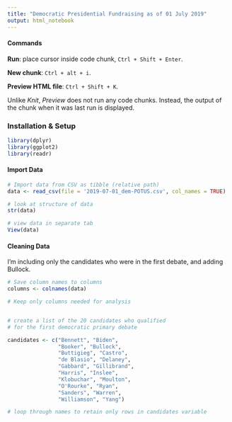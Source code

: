 ```yaml
---
title: "Democratic Presidential Fundraising as of 01 July 2019"
output: html_notebook
---
```



#### Commands
**Run**: place cursor inside code chunk, `Ctrl + Shift + Enter`. 

**New chunk**: `Ctrl + alt + i`.

**Preview HTML file**: `Ctrl + Shift + K`.

Unlike *Knit*, *Preview* does not run any code chunks.
Instead, the output of the chunk when it was last run is displayed.

### Installation & Setup
```r
library(dplyr)
library(ggplot2)
library(readr)
```

#### Import Data
```r
# Import data from CSV as tibble (relative path)
data <- read_csv(file = '2019-07-01_dem-POTUS.csv', col_names = TRUE)

# look at structure of data
str(data)

# view data in separate tab
View(data)

```


#### Cleaning Data
I'm including only the candidates who were in the first debate, and adding Bullock.
```r
# Save column names to columns
columns <- colnames(data)

# Keep only columns needed for analysis


# create a list of the 20 candidates who qualified
# for the first democratic primary debate

candidates <- c("Bennett", "Biden",
                "Booker", "Bullock",
                "Buttigieg", "Castro",
                "de Blasio", "Delaney",
                "Gabbard", "Gillibrand",
                "Harris", "Inslee",
                "Klobuchar", "Moulton",
                "O'Rourke", "Ryan",
                "Sanders", "Warren",
                "Williamson", "Yang")

# loop through names to retain only rows in candidates variable

```


